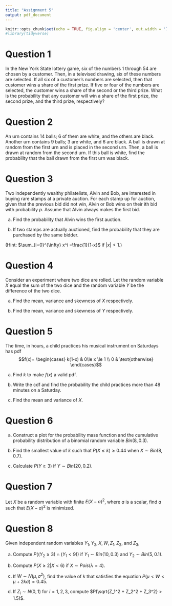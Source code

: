 ```yaml
---
title: "Assignment 5"
output: pdf_document
---
```


```r
knitr::opts_chunk$set(echo = TRUE, fig.align = 'center', out.width = '75%', fig.asp = .75)
#library(tidyverse)
```

# Question 1

In the New York State lottery game, six of the numbers 1 through 54 are chosen by a customer. Then, in a televised drawing, six of these numbers are selected. If all six of a customer’s numbers are selected, then that customer wins a share of the first prize. If five or four of the numbers are selected, the customer wins a share of the second or the third prize. What is the probability that any customer will win a share of the first prize, the second prize, and the third prize, respectively?

# Question 2

An urn contains 14 balls; 6 of them are white, and the others are black. Another urn contains 9 balls; 3 are white, and 6 are black. A ball is drawn at random from the first urn and is placed in the second urn. Then, a ball is drawn at random from the second urn. If this ball is white, find the probability that the ball drawn from the first urn was black.

# Question 3

Two independently wealthy philatelists, Alvin and Bob, are interested in buying rare stamps at a private auction. For each stamp up for auction, given that the previous bid did not win, Alvin or Bob wins on their ith bid with probability $p$. Assume that Alvin always makes the first bid.

(a) Find the probability that Alvin wins the first auction.

(b) If two stamps are actually auctioned, find the probability that they are purchased by the same bidder.

(Hint: $\sum_{i=0}^{\infty} x^i =\frac{1}{1-x}$ if $|x| < 1$.)

# Question 4

Consider an experiment where two dice are rolled. Let the random variable $X$ equal the sum of the two dice and the random variable $Y$ be the difference of the two dice.

(a) Find the mean, variance and skewness of $X$ respectively.

(b)  Find the mean, variance and skewness of $Y$ respectively.

# Question 5

The time, in hours, a child practices his musical instrument on Saturdays has pdf
$$f(x)=
\begin{cases}
k(1-x) & 0\le x \le 1 \\
0      & \text{otherwise}
\end{cases}$$

(a) Find $k$ to make $f(x)$ a valid pdf.

(b) Write the cdf and find the probability the child practices more than 48 minutes on a Saturday.

(c) Find the mean and variance of $X$.

# Question 6

(a) Construct a plot for the probability mass function and the cumulative probability distribution of a binomial random variable $Bin(8,0.3)$.

(b) Find the smallest value of $k$ such that $P(X \le k) \ge 0.44$ when $X \sim Bin(8, 0.7)$.

(c) Calculate $P(Y \ge 3)$ if $Y \sim Bin(20, 0.2)$.

# Question 7

Let $X$ be a random variable with finite $E(X-a)^2$, where $a$ is a scalar, find $a$ such that $E(X-a)^2$ is minimized.

# Question 8

Given independent random variables $Y_1,Y_2, X, W, Z_1, Z_2$, and $Z_3$,

(a) Compute $P((Y_2 \ge 3) \cap (Y_1 < 9))$ if $Y_1 \sim Bin(10, 0.3)$ and $Y_2 \sim Bin(5, 0.1)$.

(b) Compute $P(X \ge 2|X < 6)$ if $X \sim Pois(\lambda = 4)$.

(c) If $W \sim N(\mu,\sigma^2)$, find the value of $k$ that satisfies the equation 
$P(\mu < W < \mu + 2k\sigma )= 0.45.$

(d) If $Z_i \sim N(0, 1)$ for $i = 1, 2, 3$, compute $P(\sqrt{Z_1^2 + Z_2^2 + Z_3^2} > 1.5)$.
